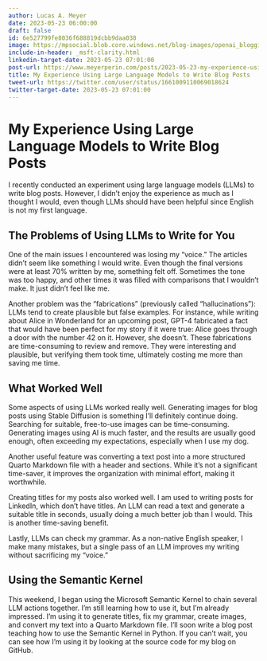 ```yaml
---
author: Lucas A. Meyer
date: 2023-05-23 06:00:00
draft: false
id: 6e527799fe8036f688819dcbb9daa038
image: https://mpsocial.blob.core.windows.net/blog-images/openai_blogging.jpg
include-in-header: _msft-clarity.html
linkedin-target-date: 2023-05-23 07:01:00
post-url: https://www.meyerperin.com/posts/2023-05-23-my-experience-using-large-language-models-to-write-blog-posts.html
title: My Experience Using Large Language Models to Write Blog Posts
tweet-url: https://twitter.com/user/status/1661009110069018624
twitter-target-date: 2023-05-23 07:01:00
---
```

# My Experience Using Large Language Models to Write Blog Posts

I recently conducted an experiment using large language models (LLMs) to write blog posts. However, I didn't enjoy the experience as much as I thought I would, even though LLMs should have been helpful since English is not my first language.

## The Problems of Using LLMs to Write for You

One of the main issues I encountered was losing my "voice." The articles didn't seem like something I would write. Even though the final versions were at least 70% written by me, something felt off. Sometimes the tone was too happy, and other times it was filled with comparisons that I wouldn't make. It just didn't feel like me.

Another problem was the "fabrications" (previously called "hallucinations"): LLMs tend to create plausible but false examples. For instance, while writing about Alice in Wonderland for an upcoming post, GPT-4 fabricated a fact that would have been perfect for my story if it were true: Alice goes through a door with the number 42 on it. However, she doesn't. These fabrications are time-consuming to review and remove. They were interesting and plausible, but verifying them took time, ultimately costing me more than saving me time.

## What Worked Well

Some aspects of using LLMs worked really well. Generating images for blog posts using Stable Diffusion is something I'll definitely continue doing. Searching for suitable, free-to-use images can be time-consuming. Generating images using AI is much faster, and the results are usually good enough, often exceeding my expectations, especially when I use my dog.

Another useful feature was converting a text post into a more structured Quarto Markdown file with a header and sections. While it's not a significant time-saver, it improves the organization with minimal effort, making it worthwhile.

Creating titles for my posts also worked well. I am used to writing posts for LinkedIn, which don't have titles. An LLM can read a text and generate a suitable title in seconds, usually doing a much better job than I would. This is another time-saving benefit.

Lastly, LLMs can check my grammar. As a non-native English speaker, I make many mistakes, but a single pass of an LLM improves my writing without sacrificing my "voice."

## Using the Semantic Kernel

This weekend, I began using the Microsoft Semantic Kernel to chain several LLM actions together. I'm still learning how to use it, but I'm already impressed. I'm using it to generate titles, fix my grammar, create images, and convert my text into a Quarto Markdown file. I'll soon write a blog post teaching how to use the Semantic Kernel in Python. If you can't wait, you can see how I'm using it by looking at the source code for my blog on GitHub.
